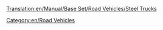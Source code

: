 [[Translation:en/Manual/Base Set/Road Vehicles/Steel Trucks]]

{{en/RoadVehicle|name     = Balogh Steel Truck
  |img      = en/Balogh Steel Truck.png
  |price    = £4,592 ($9,184)
  |speed    = 30 mph (48 km/h)
  |annual   = £421 ($842)
  |designed = 1936
  |life     = 15
  |capacity = 15 tonnes of steel
}}
{{en/RoadVehicle|name     = Uhl Steel Truck
  |img      = en/Uhl Steel Truck.png
  |price    = £5,535 ($11,070) 
  |speed    = 55 mph (88 km/h)
  |annual   = £787 ($1,574)
  |designed = 1978
  |life     = 15
  |capacity = 18 tonnes of steel
}}
{{en/RoadVehicle|name     = Kelling Steel Truck
  |img      = en/Kelling Steel Truck.png
  |price    = £5,945 ($11,890) 
  |speed    = 70 mph (112 km/h)
  |annual   = £1,125 ($2,250)
  |designed = 2007
  |life     = 15
  |capacity = 20 tonnes of steel
}}

[[Category:en/Road Vehicles]]